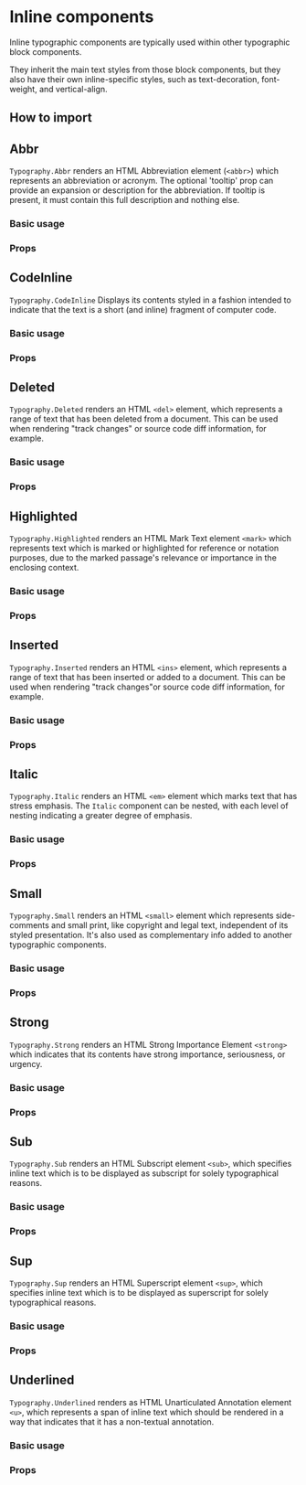 

<Meta title="Components/Core/Text/Typography/Inline" component={AbbrStories} />

<H1>Inline components</H1>

Inline typographic components are typically used within other typographic block components.

They inherit the main text styles from those block components,
but they also have their own inline-specific styles, such as text-decoration, font-weight, and vertical-align.

<H2>How to import</H2>
<Source
  code={`
`}
/>

<H2>Abbr</H2>

`Typography.Abbr` renders an HTML Abbreviation element (`<abbr>`) which represents an
abbreviation or acronym. The optional 'tooltip' prop can provide an expansion
or description for the abbreviation. If tooltip is present, it must contain this
full description and nothing else.

<H3>Basic usage</H3>

<Canvas of={AbbrStories.Abbr} />

<H3>Props</H3>

<ArgTypes of={AbbrStories} />

<H2>CodeInline</H2>

`Typography.CodeInline` Displays its contents styled in a fashion intended to indicate that the text
is a short (and inline) fragment of computer code.

<H3>Basic usage</H3>

<Canvas of={CodeInlineStories.CodeInline} />

<H3>Props</H3>

<ArgTypes of={CodeInlineStories} />

<H2>Deleted</H2>

`Typography.Deleted` renders an HTML `<del>` element, which represents a range of text that has
been deleted from a document. This can be used when rendering "track changes"
or source code diff information, for example.

<H3>Basic usage</H3>

<Canvas of={DeletedStories.Deleted} />

<H3>Props</H3>

<ArgTypes of={DeletedStories} />

<H2>Highlighted</H2>

`Typography.Highlighted` renders an HTML Mark Text element `<mark>` which represents text which is
marked or highlighted for reference or notation purposes, due to the marked
passage's relevance or importance in the enclosing context.

<H3>Basic usage</H3>

<Canvas of={HighlightedStories.Highlighted} />

<H3>Props</H3>

<ArgTypes of={HighlightedStories} />

<H2>Inserted</H2>

`Typography.Inserted` renders an HTML `<ins>` element, which represents a range of text that has
been inserted or added to a document. This can be used when rendering
"track changes"or source code diff information, for example.

<H3>Basic usage</H3>

<Canvas of={InsertedStories.Inserted} />

<H3>Props</H3>

<ArgTypes of={InsertedStories} />

<H2>Italic</H2>

`Typography.Italic` renders an HTML `<em>` element which marks text that has stress emphasis.
The `Italic` component can be nested, with each level of nesting indicating a
greater degree of emphasis.

<H3>Basic usage</H3>

<Canvas of={ItalicStories.Italic} />

<H3>Props</H3>

<ArgTypes of={ItalicStories} />

<H2>Small</H2>

`Typography.Small` renders an HTML `<small>` element which represents side-comments and small
print, like copyright and legal text, independent of its styled presentation.
It's also used as complementary info added to another typographic components.

<H3>Basic usage</H3>

<Canvas of={SmallStories.Small} />

<H3>Props</H3>

<ArgTypes of={SmallStories} />

<H2>Strong</H2>

`Typography.Strong` renders an HTML Strong Importance Element `<strong>` which indicates that its
contents have strong importance, seriousness, or urgency.

<H3>Basic usage</H3>

<Canvas of={StrongStories.Strong} />

<H3>Props</H3>

<ArgTypes of={StrongStories} />

<H2>Sub</H2>

`Typography.Sub` renders an HTML Subscript element `<sub>`, which specifies inline text which
is to be displayed as subscript for solely typographical reasons.

<H3>Basic usage</H3>

<Canvas of={SubStories.Sub} />

<H3>Props</H3>

<ArgTypes of={SubStories} />

<H2>Sup</H2>

`Typography.Sup` renders an HTML Superscript element `<sup>`, which specifies inline text which
is to be displayed as superscript for solely typographical reasons.

<H3>Basic usage</H3>

<Canvas of={SupStories.Sup} />

<H3>Props</H3>

<ArgTypes of={SupStories} />

<H2>Underlined</H2>

`Typography.Underlined` renders as HTML Unarticulated Annotation element `<u>`,
which represents a span of inline text which should be rendered in a way that
indicates that it has a non-textual annotation.

<H3>Basic usage</H3>

<Canvas of={UnderlinedStories.Underlined} />

<H3>Props</H3>

<ArgTypes of={UnderlinedStories} />
